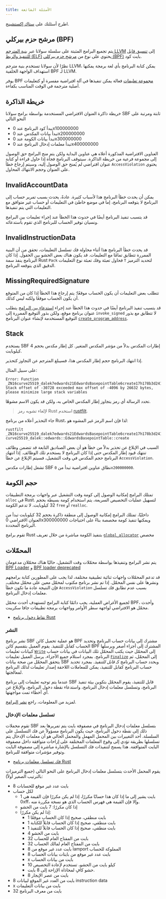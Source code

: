 ```yaml
---
title: الأسئلة الشائعة
---
```


اطرح أسئلتك على [ستاك إكستشينج](https://solana.stackexchange.com/questions/ask).

## مرشح حزم بيركلي (BPF)

يتم تجميع البرامج المثبتة على سلسلة سولانا عبر
[بنية المترجم LLVM](https://llvm.org/) إلى
[تنسيق قابل للتنفيذ والربط (ELF)](https://en.wikipedia.org/wiki/Executable_and_Linkable_Format)
يحتوي على نوع من
[مرشح حزم بيركلي (BPF)](https://en.wikipedia.org/wiki/Berkeley_Packet_Filter)
بايت كود.

نظرًا لأن سولانا تستخدم بنية مترجم LLVM، يمكن كتابة البرنامج بأي لغة برمجة
يمكنها استهداف الواجهة الخلفية BPF لـ LLVM.

يوفر BPF
[مجموعة تعليمات](https://github.com/iovisor/bpf-docs/blob/master/eBPF.md) فعالة
يمكن تنفيذها في آلة افتراضية مفسرة أو كتعليمات أصلية مترجمة في الوقت المناسب
بكفاءة.

## خريطة الذاكرة

خريطة ذاكرة العنوان الافتراضي المستخدمة بواسطة برامج سولانا SBF ثابتة ومرتبة على
النحو التالي

- يبدأ كود البرنامج عند 0x100000000
- تبدأ بيانات المكدس عند 0x200000000
- تبدأ بيانات الكومة عند 0x300000000
- تبدأ معلمات إدخال البرنامج عند 0x400000000

العناوين الافتراضية المذكورة أعلاه هي عناوين البداية ولكن يتم منح البرامج حق
الوصول إلى مجموعة فرعية من خريطة الذاكرة. سيتوقف البرنامج فجأة إذا حاول قراءة أو
كتابة عنوان افتراضي لم يُمنح حق الوصول إليه، وسيتم إرجاع خطأ `AccessViolation`
يحتوي على العنوان وحجم الانتهاك المحاول.

## InvalidAccountData

يمكن أن يحدث خطأ البرنامج هذا لأسباب كثيرة. عادةً، يحدث بسبب تمرير حساب إلى
البرنامج لا يتوقعه البرنامج، إما في موضع خاطئ في التعليمات أو حساب غير متوافق مع
التعليمات التي يتم تنفيذها.

قد يتسبب تنفيذ البرنامج أيضًا في حدوث هذا الخطأ عند إجراء تعليمات بين البرامج
ونسيان توفير الحساب للبرنامج الذي تقوم باستدعائه.

## InvalidInstructionData

قد يحدث خطأ البرنامج هذا أثناء محاولة فك تسلسل التعليمات، تحقق من أن البنية
الممررة تتطابق تمامًا مع التعليمات. قد يكون هناك بعض الحشو بين الحقول. إذا كان
البرنامج ينفذ سمة Rust `Pack` فحاول تعبئة وفك تعبئة نوع التعليمات `T` لتحديد
الترميز الدقيق الذي يتوقعه البرنامج.

## MissingRequiredSignature

تتطلب بعض التعليمات أن يكون الحساب موقعًا؛ يتم إرجاع هذا الخطأ إذا كان من
المتوقع أن يكون الحساب موقعًا ولكنه ليس كذلك.

قد يتسبب تنفيذ البرنامج أيضًا في حدوث هذا الخطأ عند إجراء
[استدعاء بين البرامج](/docs/core/cpi) يتطلب عنوان برنامج موقع، ولكن بذور التوقيع
الممررة إلى `invoke_signed` لا تتطابق مع بذور التوقيع المستخدمة لإنشاء عنوان
البرنامج [`create_program_address`](/docs/core/pda#createprogramaddress).

## Stack

يستخدم SBF إطارات المكدس بدلاً من مؤشر المكدس المتغير. كل إطار مكدس بحجم 4
كيلوبايت.

إذا انتهك البرنامج حجم إطار المكدس هذا، فسيبلغ المترجم عن التجاوز كتحذير.

على سبيل المثال:

```text
Error: Function _ZN16curve25519_dalek7edwards21EdwardsBasepointTable6create17h178b3d2411f7f082E Stack offset of -30728 exceeded max offset of -4096 by 26632 bytes, please minimize large stack variables
```

تحدد الرسالة أي رمز يتجاوز إطار المكدس الخاص به، ولكن قد يكون الاسم مشوهًا.

> لإلغاء تشويه رمز Rust استخدم [rustfilt](https://github.com/luser/rustfilt).

جاء التحذير أعلاه من برنامج Rust، لذا فإن اسم الرمز غير المشوه هو:

```shell
rustfilt _ZN16curve25519_dalek7edwards21EdwardsBasepointTable6create17h178b3d2411f7f082E
curve25519_dalek::edwards::EdwardsBasepointTable::create
```

السبب في الإبلاغ عن تحذير بدلاً من خطأ هو أن بعض الصناديق التابعة قد تتضمن وظائف
تنتهك قيود إطار المكدس حتى إذا كان البرنامج لا يستخدم تلك الوظائف. إذا انتهك
البرنامج حجم المكدس في وقت التشغيل، فسيتم الإبلاغ عن خطأ `AccessViolation`.

تشغل إطارات مكدس SBF نطاق عناوين افتراضية تبدأ من `0x200000000`.

## حجم الكومة

تمتلك البرامج إمكانية الوصول إلى كومة وقت التشغيل عبر واجهات برمجة التطبيقات
`alloc` في Rust. لتسهيل عمليات التخصيص السريعة، يتم استخدام كومة بسيطة بحجم 32
كيلوبايت. لا تدعم الكومة `free` أو `realloc`.

داخليًا، تمتلك البرامج إمكانية الوصول إلى منطقة ذاكرة بحجم 32 كيلوبايت تبدأ من
العنوان الافتراضي 0x300000000 ويمكنها تنفيذ كومة مخصصة بناءً على احتياجات
البرنامج المحددة.

تقوم برامج Rust بتنفيذ الكومة مباشرة من خلال تعريف
[`global_allocator`](https://github.com/solana-labs/solana/blob/d9b0fc0e3eec67dfe4a97d9298b15969b2804fab/sdk/program/src/entrypoint.rs#L72)
مخصص

## المحمّلات

يتم نشر البرامج وتنفيذها بواسطة محمّلات وقت التشغيل، حاليًا هناك محمّلان مدعومان
[BPF Loader](https://github.com/solana-labs/solana/blob/7ddf10e602d2ed87a9e3737aa8c32f1db9f909d8/sdk/program/src/bpf_loader.rs#L17)
و
[BPF loader deprecated](https://github.com/solana-labs/solana/blob/7ddf10e602d2ed87a9e3737aa8c32f1db9f909d8/sdk/program/src/bpf_loader_deprecated.rs#L14)

قد تدعم المحمّلات واجهات ثنائية تطبيقية مختلفة، لذا يجب على المطورين كتابة
برامجهم ونشرها على نفس المحمّل. إذا تم نشر برنامج مكتوب لمحمّل معين على محمّل
مختلف، فإن النتيجة عادة ما تكون خطأ `AccessViolation` بسبب عدم تطابق فك تسلسل
معلمات إدخال البرنامج.

لجميع الأغراض العملية، يجب دائمًا كتابة البرامج لتستهدف أحدث محمّل BPF، وأحدث
محمّل هو الافتراضي لواجهة سطر الأوامر وواجهات برمجة تطبيقات جافا سكريبت.

- [نقاط دخول برنامج Rust](/docs/programs/lang-rust#program-entrypoint)

### النشر

نشر برنامج SBF هو عملية تحميل كائن BPF مشترك إلى بيانات حساب البرنامج وتحديد
الحساب كقابل للتنفيذ. يقوم العميل بتقسيم كائن BPF المشترك إلى أجزاء أصغر ويرسلها
كبيانات تعليمات
[`Write`](https://github.com/solana-labs/solana/blob/bc7133d7526a041d1aaee807b80922baa89b6f90/sdk/program/src/loader_instruction.rs#L13)
إلى المحمّل حيث يكتب المحمّل تلك البيانات في بيانات حساب البرنامج. بمجرد استلام
جميع الأجزاء، يرسل العميل تعليمات
[`Finalize`](https://github.com/solana-labs/solana/blob/bc7133d7526a041d1aaee807b80922baa89b6f90/sdk/program/src/loader_instruction.rs#L30)
إلى المحمّل، ثم يتحقق المحمّل من صحة بيانات SBF ويحدد حساب البرنامج كـ _قابل
للتنفيذ_. بمجرد تحديد حساب البرنامج كقابل للتنفيذ، يمكن للمعاملات اللاحقة إصدار
تعليمات لذلك البرنامج لمعالجتها.

عندما يتم توجيه تعليمات إلى برنامج SBF قابل للتنفيذ، يقوم المحمّل بتكوين بيئة
تنفيذ البرنامج، وتسلسل معلمات إدخال البرنامج، واستدعاء نقطة دخول البرنامج،
والإبلاغ عن أي أخطاء تمت مواجهتها.

لمزيد من المعلومات، راجع [نشر البرامج](/docs/programs/deploying).

### تسلسل معلمات الإدخال

تقوم محملات SBF بتسلسل معلمات إدخال البرنامج في مصفوفة بايت يتم تمريرها بعد ذلك
إلى نقطة دخول البرنامج، حيث يكون البرنامج مسؤولاً عن فك التسلسل على السلسلة. أحد
التغييرات بين المحمل المهمل والمحمل الحالي هو أن معلمات الإدخال يتم تسلسلها
بطريقة تؤدي إلى وقوع المعلمات المختلفة على إزاحات متوافقة داخل مصفوفة البايت
المتوافقة. هذا يسمح لتنفيذات فك التسلسل بالإشارة مباشرة إلى مصفوفة البايت وتوفير
مؤشرات متوافقة للبرنامج.

- [فك تسلسل معلمات برنامج Rust](/docs/programs/lang-rust#parameter-deserialization)

يقوم المحمل الأحدث بتسلسل معلمات إدخال البرنامج على النحو التالي (جميع الترميزات
بالترتيب الصغير أولاً):

- 8 بايت عدد غير موقع للحسابات
- لكل حساب
  - 1 بايت يشير إلى ما إذا كان هذا حسابًا مكررًا، إذا لم يكن مكررًا فإن القيمة
    هي 0xff، وإلا فإن القيمة هي فهرس الحساب الذي هو نسخة مكررة منه.
  - إذا كان مكررًا: 7 بايت من الحشو
  - إذا لم يكن مكررًا:
    - 1 بايت منطقي، صحيح إذا كان الحساب موقعًا
    - 1 بايت منطقي، صحيح إذا كان الحساب قابلاً للكتابة
    - 1 بايت منطقي، صحيح إذا كان الحساب قابلاً للتنفيذ
    - 4 بايت من الحشو
    - 32 بايت من المفتاح العام للحساب
    - 32 بايت من المفتاح العام لمالك الحساب
    - 8 بايت عدد غير موقع من lamport المملوكة للحساب
    - 8 بايت عدد غير موقع من بايتات بيانات الحساب
    - x بايت من بيانات الحساب
    - 10 كيلو بايت من الحشو، تستخدم لإعادة التخصيص
    - حشو كافٍ لمحاذاة الإزاحة إلى 8 بايت.
    - 8 بايت من عصر الإيجار
- 8 بايت من العدد غير الموقع لبيانات instruction data
- x بايت من بيانات التعليمات
- 32 بايت من معرف البرنامج
